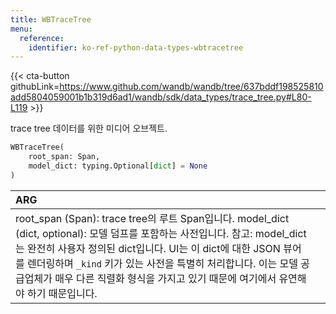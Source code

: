 ```yaml
---
title: WBTraceTree
menu:
  reference:
    identifier: ko-ref-python-data-types-wbtracetree
---
```


{{< cta-button githubLink=https://www.github.com/wandb/wandb/tree/637bddf198525810add5804059001b1b319d6ad1/wandb/sdk/data_types/trace_tree.py#L80-L119 >}}

trace tree 데이터를 위한 미디어 오브젝트.

```python
WBTraceTree(
    root_span: Span,
    model_dict: typing.Optional[dict] = None
)
```

| ARG |  |
| :--- | :--- |
| root_span (Span): trace tree의 루트 Span입니다. model_dict (dict, optional): 모델 덤프를 포함하는 사전입니다. 참고: model_dict는 완전히 사용자 정의된 dict입니다. UI는 이 dict에 대한 JSON 뷰어를 렌더링하며 `_kind` 키가 있는 사전을 특별히 처리합니다. 이는 모델 공급업체가 매우 다른 직렬화 형식을 가지고 있기 때문에 여기에서 유연해야 하기 때문입니다. |
